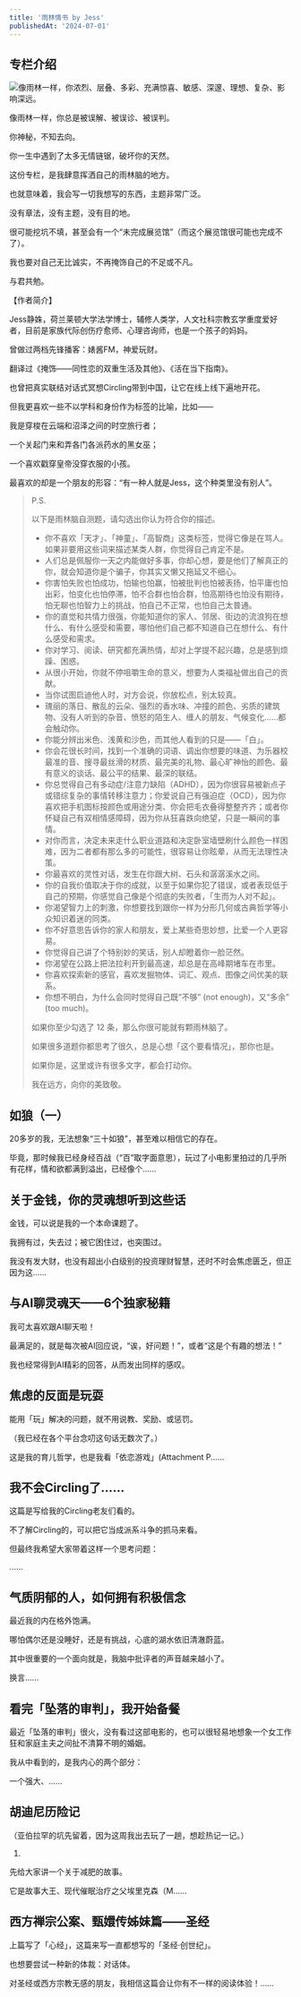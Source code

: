 ```yaml
---
title: '雨林情书 by Jess'
publishedAt: '2024-07-01'
---
```


## 专栏介绍

![](https://static.xiaobot.net/file/2023-09-13/245457/d77454486585c453dd97c878ca1a38a6.png)像雨林一样，你浓烈、层叠、多彩、充满惊喜、敏感、深邃、理想、复杂、影响深远。

像雨林一样，你总是被误解、被误诊、被误判。

你神秘，不知去向。

你一生中遇到了太多无情链锯，破坏你的天然。

这份专栏，是我肆意挥洒自己的雨林脑的地方。

也就意味着，我会写一切我想写的东西，主题非常广泛。

没有章法，没有主题，没有目的地。

很可能挖坑不填，甚至会有一个“未完成展览馆”（而这个展览馆很可能也完成不了）。

我也要对自己无比诚实，不再掩饰自己的不足或不凡。

与君共勉。

【作者简介】

Jess静姝，荷兰莱顿大学法学博士，辅修人类学，人文社科宗教玄学重度爱好者，目前是家族代际创伤疗愈师、心理咨询师，也是一个孩子的妈妈。

曾做过两档先锋播客：婊酱FM，神爱玩财。

翻译过《掩饰——同性恋的双重生活及其他》、《活在当下指南》。

也曾把真实联结对话式冥想Circling带到中国，让它在线上线下遍地开花。

但我更喜欢一些不以学科和身份作为标签的比喻，比如——

我是穿梭在云端和沼泽之间的时空旅行者；

一个关起门来和弄各门各派药水的黑女巫；

一个喜欢戳穿皇帝没穿衣服的小孩。

最喜欢的却是一个朋友的形容：“有一种人就是Jess，这个种类里没有别人”。


> P.S.
> 
> 以下是雨林脑自测题，请勾选出你认为符合你的描述。
> 
> * 你不喜欢「天才」、「神童」、「高智商」这类标签，觉得它像是在骂人。如果非要用这些词来描述某类人群，你觉得自己肯定不是。
> * 人们总是佩服你一天之内能做好多事，你却心想，要是他们了解真正的你，就会知道你是个骗子，你其实又懒又拖延又不细心。
> * 你害怕失败也怕成功，怕输也怕赢，怕被批判也怕被表扬，怕平庸也怕出彩，怕变化也怕停滞，怕不合群也怕合群，怕高期待也怕没有期待，怕无聊也怕智力上的挑战，怕自己不正常，也怕自己太普通。
> * 你的直觉和共情力很强，你能知道你的家人、邻居、街边的流浪狗在想什么、有什么感受和需要，哪怕他们自己都不知道自己在想什么、有什么感受和需求。
> * 你对学习、阅读、研究都充满热情，却对上学提不起兴趣，总是感到烦躁、困惑。
> * 从很小开始，你就不停咀嚼生命的意义，想要为人类福祉做出自己的贡献。
> * 当你试图启迪他人时，对方会说，你放松点，别太较真。
> * 瑰丽的落日、散乱的云朵、强烈的香水味、冲撞的颜色、劣质的建筑物、没有人听到的杂音、愤怒的陌生人、缠人的朋友、气候变化……都会触动你。
> * 你能分辨出米色、浅黄和沙色，而其他人看到的只是——「白」。
> * 你会花很长时间，找到一个准确的词语、调出你想要的味道、为乐器校最准的音、搜寻最丝滑的材质、最完美的礼物、最心旷神怡的颜色、最有意义的谈话、最公平的结果、最深的联结。
> * 你总觉得自己有多动症/注意力缺陷（ADHD），因为你很容易被新点子或错综复杂的事情转移注意力；你爱说自己有强迫症（OCD），因为你喜欢把手机图标按颜色或用途分类、你会把毛衣叠得整整齐齐；或者你怀疑自己有双相情感障碍，因为你从狂喜跌向绝望，只是一瞬间的事情。
> * 对你而言，决定未来走什么职业道路和决定卧室墙壁刷什么颜色一样困难，因为二者都有那么多的可能性，很容易让你眩晕，从而无法理性决策。
> * 你最喜欢的灵性对话，发生在你跟大树、石头和潺潺溪水之间。
> * 你的自我价值取决于你的成就，以至于如果你犯了错误，或者表现低于自己的预期，你感觉自己像是个彻底的失败者，「生而为人对不起」。
> * 你渴望智力上的刺激，你想要找到跟你一样为分形几何或古典哲学等小众知识着迷的同类。
> * 你不好意思告诉你的家人和朋友，爱上某些奇思妙想，比爱一个人更容易。
> * 你觉得自己讲了个特别妙的笑话，别人却瞪着你一脸茫然。
> * 你渴望在公路上把法拉利开到最高速，却总是在高峰期堵车在市里。
> * 你喜欢探索新的感官，喜欢发掘物体、词汇、观点、图像之间优美的联系。
> * 你想不明白，为什么会同时觉得自己既“不够” (not enough)，又“多余” (too much)。
> 
> 如果你至少勾选了 12 条，那么你很可能就有颗雨林脑了。
> 
> 如果很多道题你都思考了很久，总是心想「这个要看情况」，那你也是。
> 
> 如果你是，这里或许有很多文字，都会打动你。
> 
> 我在远方，向你的美致敬。



## 如狼（一）
20多岁的我，无法想象“三十如狼”，甚至难以相信它的存在。

毕竟，那时候我已经身经百战（“百”取字面意思），玩过了小电影里拍过的几乎所有花样，情和欲都满到溢出，已经像个......

## 关于金钱，你的灵魂想听到这些话
金钱，可以说是我的一个本命课题了。

我拥有过，失去过；被它困住过，也突围过。

我没有发大财，也没有超出小白级别的投资理财智慧，还时不时会焦虑匮乏，但正因为这......

## 与AI聊灵魂天——6个独家秘籍
我可太喜欢跟AI聊天啦！

最满足的，就是每次被AI回应说，“诶，好问题！”，或者“这是个有趣的想法！” 

我也经常得到AI精彩的回答，从而发出同样的感叹。

## 焦虑的反面是玩耍
能用「玩」解决的问题，就不用说教、奖励、或惩罚。

（我已经在各个平台念叨这句话无数次了。）

这是我的育儿哲学，也是我看「依恋游戏」(Attachment P......

## 我不会Circling了……
这篇是写给我的Circling老友们看的。

不了解Circling的，可以把它当成派系斗争的抓马来看。

但最终我希望大家带着这样一个思考问题：

......

## 气质阴郁的人，如何拥有积极信念
最近我的内在格外饱满。

哪怕偶尔还是没睡好，还是有挑战，心底的湖水依旧清澈蔚蓝。

其中很重要的一个面向就是，我脑中批评者的声音越来越小了。

换言......

## 看完「坠落的审判」，我开始备餐
最近「坠落的审判」很火，没有看过这部电影的，也可以很轻易地想象一个女工作狂和家庭主夫之间扯不清算不明的婚姻。

我从中看到的，是我内心的两个部分：

一个强大、......

## 胡迪尼历险记
（亚伯拉罕的坑先留着，因为这周我出去玩了一趟，想趁热记一记。）

1.

先给大家讲一个关于减肥的故事。

它是故事大王、现代催眠治疗之父埃里克森（M......

## 西方禅宗公案、甄嬛传姊妹篇——圣经
上篇写了「心经」，这篇来写一直都想写的「圣经·创世纪」。

也想要尝试一种新的体裁：对话体。

对圣经或西方宗教无感的朋友，我相信这篇会让你有不一样的阅读体验！......

